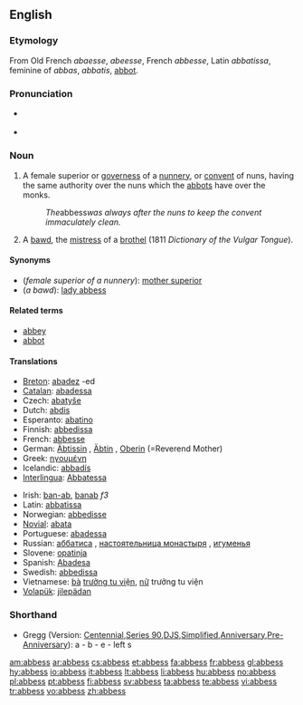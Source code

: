 ==English==
{{Wikisource1911Enc|Abbess}}
{{wikipedia}}

===Etymology===
From Old French ''abaesse'', ''abeesse'', French ''abbesse'', Latin ''abbatissa'', feminine of ''abbas'', ''abbatis'', [[abbot]].

===Pronunciation===
* {{a|RP}} {{IPA|/ˈæbɪs/}}
* {{audio|en-us-abbess.ogg|Audio (US)}}

===Noun===
{{en-noun|es}}

# A female superior or [[governess]] of a [[nunnery]], or [[convent]] of nuns, having the same authority over the nuns which the [[abbots]] have over the monks.
#: ''The ''abbess'' was always after the nuns to keep the convent immaculately clean.''
# {{1811}} A [[bawd]], the [[mistress]] of a [[brothel]] (1811 ''Dictionary of the Vulgar Tongue'').

====Synonyms====
* (''female superior of a nunnery''): [[mother superior]]
* (''a bawd''): [[lady abbess]]

====Related terms====
* [[abbey]]
* [[abbot]]

====Translations====
{{trans-top|female superior of a nunnery}}
* [[Breton]]: [[abadez]] {{f}} -ed {{p}}
* [[Catalan]]: [[abadessa]] {{f}}
* Czech: [[abatyše]] {{f}}
* Dutch: [[abdis]]
* Esperanto: [[abatino]]
* Finnish: [[abbedissa]]
* French: [[abbesse]] {{f}}
* German: [[Äbtissin]] {{f}}, [[Äbtin]] {{f}}, [[Oberin]] {{f}} (=Reverend Mother)
* Greek: [[ηγουμένη]]
* Icelandic: [[abbadís]] {{f}}
* [[Interlingua]]: [[Abbatessa]]
{{trans-mid}}
* Irish: [[ban-ab]], [[banab]] ''f3''
* Latin: [[abbatissa]]
* Norwegian: [[abbedisse]]
* [[Novial]]: [[abata]]
* Portuguese: [[abadessa]]
* Russian: [[аббатиса]] {{f}}, [[настоятельница монастыря]] {{f}}, [[игуменья]] {{f}}
* Slovene: [[opatinja]] {{f}}
* Spanish: [[abadesa|Abadesa]]
* Swedish: [[abbedissa]]
* Vietnamese: [[bà]] [[trưởng tu viện]], [[nữ]] trưởng tu viện
* [[Volapük]]: [[jilepädan]]
{{trans-bottom}}

===Shorthand===
* Gregg (Version: [http://en.wikipedia.org/wiki/Gregg_Shorthand#Centennial_Gregg_Shorthand Centennial],[http://en.wikipedia.org/wiki/Gregg_Shorthand#Series_90_Gregg_Shorthand Series 90],[http://en.wikipedia.org/wiki/Gregg_Shorthand#Diamond_Jubilee_Gregg_Shorthand  DJS],[http://en.wikipedia.org/wiki/Gregg_Shorthand#Simplified_Gregg_Shorthand Simplified],[http://en.wikipedia.org/wiki/Gregg_Shorthand#Anniversary_Gregg_Shorthand Anniversary],[http://en.wikipedia.org/wiki/Gregg_Shorthand#Pre-Anniversary_Gregg_Shorthand Pre-Anniversary]): a - b - e - left s

[[am:abbess]]
[[ar:abbess]]
[[cs:abbess]]
[[et:abbess]]
[[fa:abbess]]
[[fr:abbess]]
[[gl:abbess]]
[[hy:abbess]]
[[io:abbess]]
[[it:abbess]]
[[lt:abbess]]
[[li:abbess]]
[[hu:abbess]]
[[no:abbess]]
[[pl:abbess]]
[[pt:abbess]]
[[fi:abbess]]
[[sv:abbess]]
[[ta:abbess]]
[[te:abbess]]
[[vi:abbess]]
[[tr:abbess]]
[[vo:abbess]]
[[zh:abbess]]